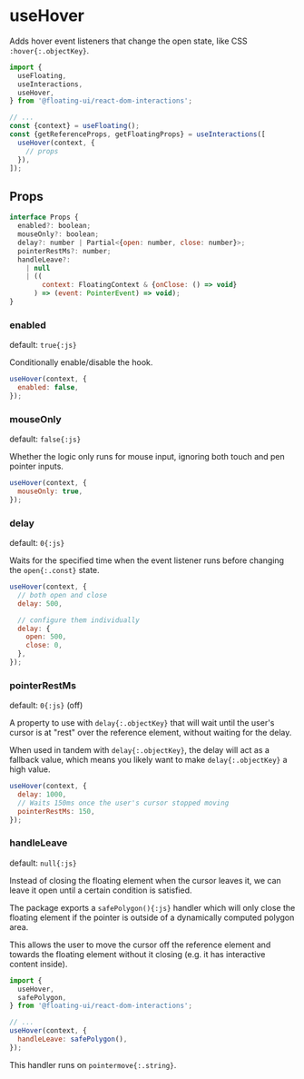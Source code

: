 # useHover

Adds hover event listeners that change the open state, like CSS
`:hover{:.objectKey}`.

```js /useHover/
import {
  useFloating,
  useInteractions,
  useHover,
} from '@floating-ui/react-dom-interactions';

// ...
const {context} = useFloating();
const {getReferenceProps, getFloatingProps} = useInteractions([
  useHover(context, {
    // props
  }),
]);
```

## Props

```js
interface Props {
  enabled?: boolean;
  mouseOnly?: boolean;
  delay?: number | Partial<{open: number, close: number}>;
  pointerRestMs?: number;
  handleLeave?:
    | null
    | ((
        context: FloatingContext & {onClose: () => void}
      ) => (event: PointerEvent) => void);
}
```

### enabled

default: `true{:js}`

Conditionally enable/disable the hook.

```js
useHover(context, {
  enabled: false,
});
```

### mouseOnly

default: `false{:js}`

Whether the logic only runs for mouse input, ignoring both touch
and pen pointer inputs.

```js
useHover(context, {
  mouseOnly: true,
});
```

### delay

default: `0{:js}`

Waits for the specified time when the event listener runs before
changing the `open{:.const}` state.

```js
useHover(context, {
  // both open and close
  delay: 500,

  // configure them individually
  delay: {
    open: 500,
    close: 0,
  },
});
```

### pointerRestMs

default: `0{:js}` (off)

A property to use with `delay{:.objectKey}` that will wait until
the user's cursor is at "rest" over the reference element,
without waiting for the delay.

When used in tandem with `delay{:.objectKey}`, the delay will act
as a fallback value, which means you likely want to make
`delay{:.objectKey}` a high value.

```js
useHover(context, {
  delay: 1000,
  // Waits 150ms once the user's cursor stopped moving
  pointerRestMs: 150,
});
```

### handleLeave

default: `null{:js}`

Instead of closing the floating element when the cursor leaves
it, we can leave it open until a certain condition is satisfied.

The package exports a `safePolygon(){:js}` handler which will
only close the floating element if the pointer is outside of a
dynamically computed polygon area.

This allows the user to move the cursor off the reference element
and towards the floating element without it closing (e.g. it has
interactive content inside).

```js
import {
  useHover,
  safePolygon,
} from '@floating-ui/react-dom-interactions';

// ...
useHover(context, {
  handleLeave: safePolygon(),
});
```

This handler runs on `pointermove{:.string}`.
